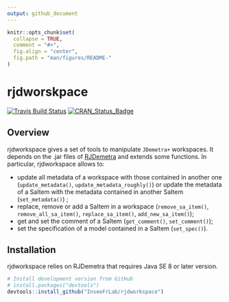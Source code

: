 ```yaml
---
output: github_document
---
```


<!-- README.md is generated from README.Rmd. Please edit that file -->

```r
knitr::opts_chunk$set(
  collapse = TRUE,
  comment = "#>",
  fig.align = "center",
  fig.path = "man/figures/README-"
)
```


# rjdworskpace

[![Travis Build Status](https://img.shields.io/travis/AQLT/rjdworkspace.svg?logo=travis)](https://travis-ci.org/AQLT/rjdworkspace)
[![CRAN_Status_Badge](http://www.r-pkg.org/badges/version/rjdworkspace)](https://cran.r-project.org/package=rjdworkspace)

## Overview

rjdworkspace gives a set of tools to manipulate `JDemetra+` workspaces.
It depends on the .jar files of [RJDemetra](https://github.com/nbbrd/rjdemetra) and extends some functions.
In particular, rjdworkspace allows to:

- update all metadata of a workspace with those contained in another one (`update_metadata()`, `update_metadata_roughly()`) or update the metadata of a SaItem with the metadata contained in another SaItem (`set_metadata()`) ;  
- replace, remove or add a SaItem in a workspace (`remove_sa_item()`, `remove_all_sa_item()`, `replace_sa_item()`, `add_new_sa_item()`);  
- get and set the comment of a SaItem (`get_comment()`, `set_comment()`);
- set the specification of a model contained in a SaItem (`set_spec()`).

## Installation

rjdworkspace relies on RJDemetra that requires Java SE 8 or later version.

```r
# Install development version from GitHub
# install.packages("devtools")
devtools::install_github("InseeFrLab/rjdworkspace")
```
